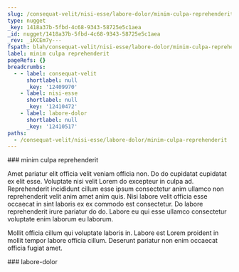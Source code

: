 ```yaml
---
slug: /consequat-velit/nisi-esse/labore-dolor/minim-culpa-reprehenderit
type: nugget
_key: 1418a37b-5fbd-4c68-9343-58725e5c1aea
_id: nugget/1418a37b-5fbd-4c68-9343-58725e5c1aea
_rev: _iKCEm7y---
fspath: blah/consequat-velit/nisi-esse/labore-dolor/minim-culpa-reprehenderit.md
label: minim culpa reprehenderit
pageRefs: {}
breadcrumbs:
  - - label: consequat-velit
      shortlabel: null
      _key: '12409970'
    - label: nisi-esse
      shortlabel: null
      _key: '12410472'
    - label: labore-dolor
      shortlabel: null
      _key: '12410517'
paths:
  - /consequat-velit/nisi-esse/labore-dolor/minim-culpa-reprehenderit
---
```


<NuggetArea>
<Nugget slug="/consequat-velit/nisi-esse/labore-dolor/minim-culpa-reprehenderit" type="nugget" _key="1418a37b-5fbd-4c68-9343-58725e5c1aea" _id="nugget/1418a37b-5fbd-4c68-9343-58725e5c1aea" _rev="_iKCEm7y---" fspath="blah/consequat-velit/nisi-esse/labore-dolor/minim-culpa-reprehenderit.md" label="minim culpa reprehenderit" paths="/consequat-velit/nisi-esse/labore-dolor/minim-culpa-reprehenderit">
<NuggetBody>
### minim culpa reprehenderit

Amet pariatur elit officia velit veniam officia non. Do do cupidatat cupidatat ex elit esse. Voluptate nisi velit Lorem do excepteur in culpa ad. Reprehenderit incididunt cillum esse ipsum consectetur anim ullamco non reprehenderit velit anim amet anim quis. Nisi labore velit officia esse occaecat in sint laboris ex ex commodo est consectetur. Do labore reprehenderit irure pariatur do do. Labore eu qui esse ullamco consectetur voluptate enim laborum eu laborum.

Mollit officia cillum qui voluptate laboris in. Labore est Lorem proident in mollit tempor labore officia cillum. Deserunt pariatur non enim occaecat officia fugiat amet.

</NuggetBody>
<Breadcrumbs>
<Crumbs>
<Crumb _key="12409970" label="consequat-velit" /><Crumb _key="12410472" label="nisi-esse" /><Crumb _key="12410517" label="labore-dolor" />
</Crumbs>
</Breadcrumbs>
</Nugget>

<NuggetsInbound>
</NuggetsInbound>
<NuggetsOutbound>
</NuggetsOutbound>
</NuggetArea>
<PassagesInbound>
<Passage direction="inbound" type="passage" _key="12410517" _id="passage/12410517" _rev="_iKCEm7u--A" label="labore-dolor" passage="labore-dolor" fspath="blah/consequat-velit/nisi-esse/labore-dolor" paths="/consequat-velit/nisi-esse/labore-dolor" slug="/consequat-velit/nisi-esse/labore-dolor">
<NuggetBody>
### labore-dolor

</NuggetBody>
<Breadcrumbs>
<Crumbs>
<Crumb _key="12409970" label="consequat-velit" /><Crumb _key="12410472" label="nisi-esse" />
</Crumbs>
</Breadcrumbs>
</Passage>

</PassagesInbound>
<PassagesOutbound>
</PassagesOutbound>